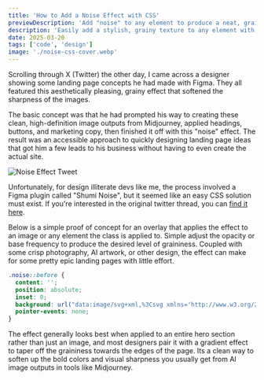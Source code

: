 ```yaml
---
title: 'How to Add a Noise Effect with CSS'
previewDescription: 'Add "noise" to any element to produce a neat, grainy effect.'
description: 'Easily add a stylish, grainy texture to any element with CSS. Learn how to create a subtle noise effect that adds depth and visual interest.'
date: 2025-03-20
tags: ['code', 'design']
image: './noise-css-cover.webp'
---
```



Scrolling through X (Twitter) the other day, I came across a designer showing some landing page concepts he had made with Figma. They all featured this aesthetically pleasing, grainy effect that softened the sharpness of the images.

The basic concept was that he had prompted his way to creating these clean, high-definition image outputs from Midjourney, applied headings, buttons, and marketing copy, then finished it off with this "noise" effect. The result was an accessible approach to quickly designing landing page ideas that got him a few leads to his business without having to even create the actual site.

![Noise Effect Tweet](kuba-noise-tweet.webp)

Unfortunately, for design illiterate devs like me, the process involved a Figma plugin called "Shumi Noise", but it seemed like an easy CSS solution must exist. If you're interested in the original twitter thread, you can <a href="https://x.com/kubadesign/status/1883884665448325356" rel="nofollow noreferrer" target='_blank'>find it here</a>.

Below is a simple proof of concept for an overlay that applies the effect to an image or any element the class is applied to. Simple adjust the opacity or base frequency to produce the desired level of graininess. Coupled with some crisp photography, AI artwork, or other design, the effect can make for some pretty epic landing pages with little effort.

<NoiseOverlay image="/noise-css-cover.webp" className="w-full" client:load />

```css title="noise-overlay.css" caption="Add this class to an element to apply noise"
.noise::before {
  content: '';
  position: absolute;
  inset: 0;
  background: url("data:image/svg+xml,%3Csvg xmlns='http://www.w3.org/2000/svg' width='100%25' height='100%25'%3E%3Cfilter id='noise'%3E%3CfeTurbulence type='fractalNoise' baseFrequency='0.75' numOctaves='3' stitchTiles='stitch'/%3E%3C/filter%3E%3Crect width='100%25' height='100%25' filter='url(%23noise)' opacity='0.3'/%3E%3C/svg%3E");
  pointer-events: none;
}
```

The effect generally looks best when applied to an entire hero section rather than just an image, and most designers pair it with a gradient effect to taper off the graininess towards the edges of the page. Its a clean way to soften up the bold colors and visual sharpness you usually get from AI image outputs in tools like Midjourney.
